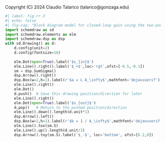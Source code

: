 ::: {.content-hidden}
Copyright (C) 2024 Claudio Talarico (talarico@gonzaga.edu)
:::

```python
#| label: fig-rr-3
#| echo: false
#| fig-cap: "Block diagram model for closed-loop gain using the two-port framework"
import schemdraw as sd
import schemdraw.elements as elm
import schemdraw.dsp as dsp
with sd.Drawing() as d:
    d.config(unit=2)
    d.config(fontsize=16)
    
    elm.Dot(open=True).label('$s_{in}$')
    elm.Line().right().label('$_+$',loc='rgt',ofst=[-0.5,-0.1])
    sm = dsp.SumSigma()
    dsp.Arrow().right()
    dsp.Box(w=2,h=1).label(r'$a = L A_\infty$',mathfont='dejavuserif')
    elm.Line().right()
    elm.Dot()
    d.push()  # Save this drawing position/direction for later
    elm.Line().right()
    elm.Dot(open=True).label('$s_{out}$')
    d.pop()   # Return to the pushed position/direction
    elm.Line().down().length(d.unit*1)
    dsp.Arrow().left()
    dsp.Box(w=2,h=1).label(r'$b = 1 / A_\infty$',mathfont='dejavuserif')
    elm.Line().tox(sm.S)
    elm.Line().up().length(d.unit/2)
    dsp.Arrow().toy(sm.S).label('$_-$', loc='bottom', ofst=[0.2,0])
```
